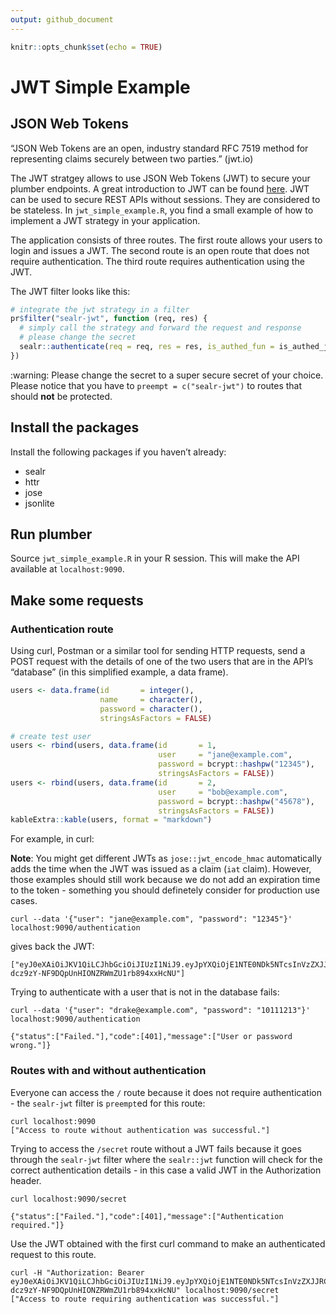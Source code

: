 ```yaml
---
output: github_document
---
```


```r
knitr::opts_chunk$set(echo = TRUE)
```

# JWT Simple Example 

## JSON Web Tokens
"JSON Web Tokens are an open, industry standard RFC 7519 method for representing claims securely between two parties." (jwt.io)

The JWT stratgey allows to use JSON Web Tokens (JWT) to secure your plumber endpoints. A great introduction to JWT can be found [here](https://jwt.io/introduction/). JWT can be used to secure REST APIs without sessions. They are considered to be stateless. In `jwt_simple_example.R`, you find a small example of how to implement a JWT strategy in your application.  

The application consists of three routes. The first route allows your users to login and issues a JWT. The second route is an open route that does not require authentication. The third route requires authentication using the JWT.

The JWT filter looks like this:

```r
# integrate the jwt strategy in a filter
pr$filter("sealr-jwt", function (req, res) {
  # simply call the strategy and forward the request and response
  # please change the secret
  sealr::authenticate(req = req, res = res, is_authed_fun = is_authed_jwt, secret = "3ec9aaf4a744f833e98c954365892583")
})
```

:warning: Please change the secret to a super secure secret of your choice. Please notice that you have to `preempt = c("sealr-jwt")` to routes that should **not** be protected.

## Install the packages
Install the following packages if you haven't already:

- sealr
- httr
- jose
- jsonlite

## Run plumber

Source `jwt_simple_example.R` in your R session. This will make the API available at `localhost:9090`.

## Make some requests 

### Authentication route 

Using curl, Postman or a similar tool for sending HTTP requests, send a POST request with the details of one of the two users that are in the API's "database" (in this simplified example, a data frame).


```r
users <- data.frame(id       = integer(),
                    name     = character(),
                    password = character(),
                    stringsAsFactors = FALSE)

# create test user
users <- rbind(users, data.frame(id       = 1,
                                 user     = "jane@example.com",
                                 password = bcrypt::hashpw("12345"),
                                 stringsAsFactors = FALSE))
users <- rbind(users, data.frame(id       = 2,
                                 user     = "bob@example.com",
                                 password = bcrypt::hashpw("45678"),
                                 stringsAsFactors = FALSE))
kableExtra::kable(users, format = "markdown")
```

For example, in curl: 

**Note**: You might get different JWTs as `jose::jwt_encode_hmac` automatically adds the time when the JWT was issued as a claim (`iat` claim). However, those examples should still work because we do not add an expiration time to the token -  something you should definetely consider for production use cases.  

```
curl --data '{"user": "jane@example.com", "password": "12345"}' localhost:9090/authentication
```

gives back the JWT:

```
["eyJ0eXAiOiJKV1QiLCJhbGciOiJIUzI1NiJ9.eyJpYXQiOjE1NTE0NDk5NTcsInVzZXJJRCI6MX0.0563N-dcz9zY-NF9DQpUnHIONZRWmZU1rb894xxHcNU"]
```

Trying to authenticate with a user that is not in the database fails: 
```
curl --data '{"user": "drake@example.com", "password": "10111213"}' localhost:9090/authentication
```

```
{"status":["Failed."],"code":[401],"message":["User or password wrong."]}
```

### Routes with and without authentication 

Everyone can access the `/` route because it does not require authentication - the `sealr-jwt` filter is `preempt`ed for this route:
```
curl localhost:9090
["Access to route without authentication was successful."]
```

Trying to access the `/secret` route without a JWT fails because it goes through the `sealr-jwt` filter where the `sealr::jwt` function will check for the correct authentication details - in this case a valid JWT in the Authorization header. 

```
curl localhost:9090/secret
```

```
{"status":["Failed."],"code":[401],"message":["Authentication required."]}
```

Use the JWT obtained with the first curl command to make an authenticated request to this route.

```
curl -H "Authorization: Bearer eyJ0eXAiOiJKV1QiLCJhbGciOiJIUzI1NiJ9.eyJpYXQiOjE1NTE0NDk5NTcsInVzZXJJRCI6MX0.0563N-dcz9zY-NF9DQpUnHIONZRWmZU1rb894xxHcNU" localhost:9090/secret
["Access to route requiring authentication was successful."]
```

